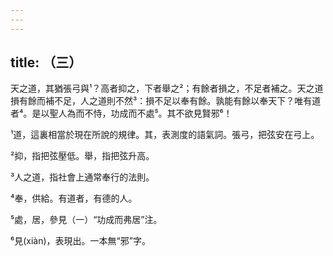 ```yaml
---
---
---
```

title: （三）
---



天之道，其猶張弓與¹？高者抑之，下者舉之²；有餘者損之，不足者補之。天之道損有餘而補不足，人之道則不然³：損不足以奉有餘。孰能有餘以奉天下？唯有道者⁴。是以聖人為而不恃，功成而不處⁵。其不欲見賢邪⁶！

¹道，這裏相當於現在所說的規律。其，表測度的語氣詞。張弓，把弦安在弓上。

²抑，指把弦壓低。舉，指把弦升高。

³人之道，指社會上通常奉行的法則。

⁴奉，供給。有道者，有德的人。

⁵處，居，參見（一）“功成而弗居”注。

⁶見(xiàn)，表現出。一本無“邪”字。